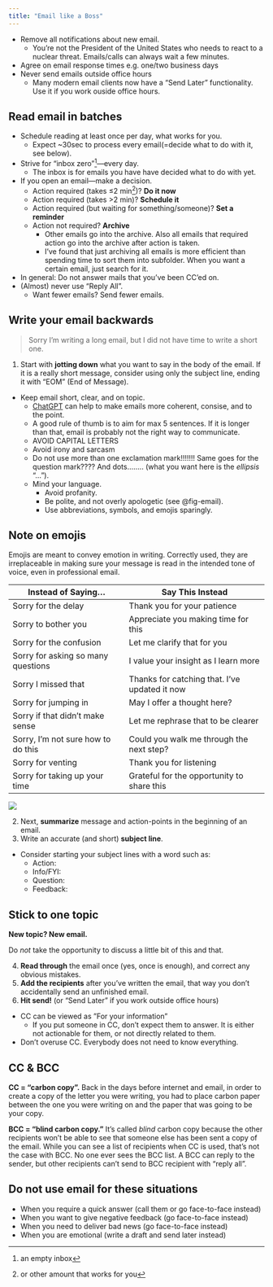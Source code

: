 ```yaml
---
title: "Email like a Boss"
---
```


* Remove all notifications about new email.
  * You're not the President of the United States who needs to react to a nuclear threat. Emails/calls can always wait a few minutes.
* Agree on email response times e.g. one/two business days
* Never send emails outside office hours
  * Many modern email clients now have a "Send Later" functionality. Use it if you work ouside office hours.

## Read email in batches

* Schedule reading at least once per day, what works for you.
  * Expect ~30sec to process every email(=decide what to do with it, see below).
* Strive for "inbox zero"^[an empty inbox]---every day.
  * The inbox is for emails you have have decided what to do with yet.
* If you open an email---make a decision.
  * Action required (takes ≤2 min^[or other amount that works for you])? **Do it now**
  * Action required (takes >2 min)? **Schedule it**
  * Action required (but waiting for something/someone)? **Set a reminder**
  * Action not required? **Archive**
    * Other emails go into the archive. Also all emails that required action go into the archive after action is taken.
    * I've found that just archiving all emails is more efficient than spending time to sort them into subfolder. When you want a certain email, just search for it.
* In general: Do not answer mails that you've been CC'ed on.
* (Almost) never use "Reply All".
  * Want fewer emails? Send fewer emails.

## Write your email backwards

> Sorry I'm writing a long email, but I did not have time to write a short one.

1. Start with **jotting down** what you want to say in the body of the email. If it is a really short message, consider using only the subject line, ending it with "EOM" (End of Message).
* Keep email short, clear, and on topic.
  * [ChatGPT](chat.openai.com) can help to make emails more coherent, consise, and to the point.
  * A good rule of thumb is to aim for max 5 sentences. If it is longer than that, email is probably not the right way to communicate.
  * AVOID CAPITAL LETTERS
  * Avoid irony and sarcasm
  * Do not use more than one exclamation mark!!!!!!! Same goes for the question mark???? And dots........ (what you want here is the *ellipsis* "...").
  * Mind your language.
    * Avoid profanity.
    * Be polite, and not overly apologetic (see @fig-email).
    * Use abbreviations, symbols, and emojis sparingly.

:::{.callout-note}
# Note on emojis

Emojis are meant to convey emotion in writing.
Correctly used, they are irreplaceable in making sure your message is read in the intended tone of voice, even in professional email.
:::

| Instead of Saying...                        | Say This Instead                                       |
|----------------------------------------------|--------------------------------------------------------|
| Sorry for the delay                           | Thank you for your patience                            |
| Sorry to bother you                           | Appreciate you making time for this                    |
| Sorry for the confusion                       | Let me clarify that for you                            |
| Sorry for asking so many questions            | I value your insight as I learn more                   |
| Sorry I missed that                           | Thanks for catching that. I’ve updated it now          |
| Sorry for jumping in                          | May I offer a thought here?                            |
| Sorry if that didn’t make sense               | Let me rephrase that to be clearer                     |
| Sorry, I’m not sure how to do this            | Could you walk me through the next step?               |
| Sorry for venting                             | Thank you for listening                                |
| Sorry for taking up your time                 | Grateful for the opportunity to share this             |

![](images/email.jpg){#fig-email}

2. Next, **summarize** message and action-points in the beginning of an email.
3. Write an accurate (and short) **subject line**.
* Consider starting your subject lines with a word such as:
  * Action: 
  * Info/FYI: 
  * Question: 
  * Feedback: 

:::{.callout-tip}
# Stick to one topic

**New topic? New email.**

Do *not* take the opportunity to discuss a little bit of this and that.
:::

4. **Read through** the email once (yes, once is enough), and correct any obvious mistakes.
5. **Add the recipients** after you've written the email, that way you don't accidentally send an unfinished email.
6. **Hit send!** (or "Send Later" if you work outside office hours)

* CC can be viewed as ”For your information”
  * If you put someone in CC, don't expect them to answer. It is either not actionable for them, or not directly related to them.
* Don't overuse CC. Everybody does not need to know everything.

:::{.callout-tip}
# CC & BCC

**CC = "carbon copy".**
Back in the days before internet and email, in order to create a copy of the letter you were writing, you had to place carbon paper between the one you were writing on and the paper that was going to be your copy.

**BCC = "blind carbon copy."**
It’s called *blind* carbon copy because the other recipients won't be able to see that someone else has been sent a copy of the email.
While you can see a list of recipients when CC is used, that's not the case with BCC.
No one ever sees the BCC list.
A BCC can reply to the sender, but other recipients can't send to BCC recipient with "reply all".
:::

## Do not use email for these situations

* When you require a quick answer (call them or go face-to-face instead)
* When you want to give negative feedback (go face-to-face instead)
* When you need to deliver bad news (go face-to-face instead)
* When you are emotional (write a draft and send later instead)
